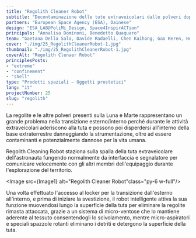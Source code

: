 ```yaml
---
title: "Regolith Cleaner Robot"
subtitle: "Decontaminazione delle tute extraveicolari dalle polveri dopo le missioni esplorative sui territori lunari e marziani con un robot intelligente."
partners: "European Space Agency (ESA), Dainese"
design: "ESA_LAB@PoliMi_Design, Space4InspirACTion"
principals: "Annalisa Dominoni, Benedetto Quaquaro"
team: "Gaetana Della Sala, Davide Radaelli, Chen Kaihong, Gao Keren, Hua Yanwen, Shan Pengcheng, Zheng Anqi"
cover: "./img/25_RegolithCleanerRobot-1.jpg"
thumbnail: "./img/25_RegolithCleanerRobot-1.jpg"
coverAlt: "Regolith Clenaer Robot"
principlesPosts: 
- "extreme"
- "confinement"
- "shell"
type: "Prodotti spaziali — Oggetti prostetici"
lang: "it"
projectNumber: 25
slug: "regolith"
---
```



La regolite e le altre polveri presenti sulla Luna e Marte rappresentano un grande problema nella transizione esterno/interno perché durante le attività extraveicolari aderiscono alla tuta e possono poi disperdersi all'interno della base extraterrestre danneggiando la strumentazione, oltre ad essere contaminanti e potenzialmente dannose per la vita umana.

Regolith Cleaning Robot staziona sulla spalla della tuta extraveicolare dell'astronauta fungendo normalmente da interfaccia e segnalatore per comunicare velocemente con gli altri membri dell'equipaggio durante l'esplorazione del territorio.

<Image src={Image1} alt="Regolith Cleaner Robot"class="py-6 w-full"/>

Una volta effettuato l'accesso al locker per la transizione dall'esterno all'interno, e prima di iniziare la svestizione, il robot intelligente attiva la sua funzione muovendosi lungo la superficie della tuta per eliminare la regolite rimasta attaccata, grazie a un sistema di micro-ventose che lo mantiene aderente al tessuto consentendogli lo scivolamento, mentre micro-aspiratori e speciali spazzole rotanti eliminano i detriti e detergono la superficie della tuta.